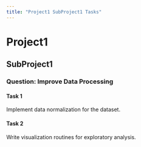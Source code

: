 ```yaml
---
title: "Project1 SubProject1 Tasks"
---
```


# Project1

## SubProject1

### Question: Improve Data Processing

#### Task 1 {#sec:task1}
Implement data normalization for the dataset.

#### Task 2 {#sec:task2}
Write visualization routines for exploratory analysis.
